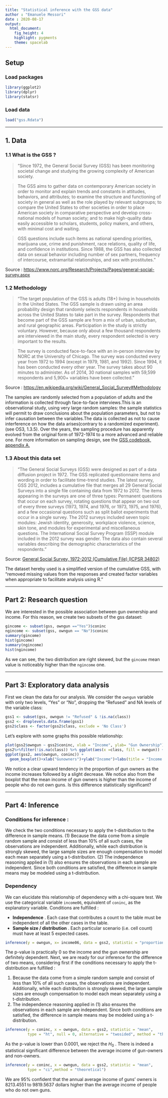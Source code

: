 ```yaml
---
title: "Statistical inference with the GSS data"
author : "Emanuele Messori"
date : 2020-08-17
output: 
  html_document: 
    fig_height: 4
    highlight: pygments
    theme: spacelab
---
```


## Setup

### Load packages

```r
library(ggplot2)
library(dplyr)
library(statsr)

```

### Load data


```r
load("gss.Rdata")
```



* * *

## 1. Data

### 1.1 What is the GSS ?

> "Since 1972, the General Social Survey (GSS) has been monitoring societal change and studying the growing complexity of American society.

> The GSS aims to gather data on contemporary American society in order to monitor and explain trends and constants in attitudes, behaviors, and attributes; to examine the structure and functioning of society in general as well as the role played by relevant subgroups; to compare the United States to other societies in order to place American society in comparative perspective and develop cross-national models of human society; and to make high-quality data easily accessible to scholars, students, policy makers, and others, with minimal cost and waiting.

> GSS questions include such items as national spending priorities, marijuana use, crime and punishment, race relations, quality of life, and confidence in institutions. Since 1988, the GSS has also collected data on sexual behavior including number of sex partners, frequency of intercourse, extramarital relationships, and sex with prostitutes."

Source : <https://www.norc.org/Research/Projects/Pages/general-social-survey.aspx>

### 1.2 Methodology

> "The target population of the GSS is adults (18+) living in households in the United States. The GSS sample is drawn using an area probability design that randomly selects respondents in households across the United States to take part in the survey. Respondents that become part of the GSS sample are from a mix of urban, suburban, and rural geographic areas. Participation in the study is strictly voluntary. However, because only about a few thousand respondents are interviewed in the main study, every respondent selected is very important to the results.

> The survey is conducted face-to-face with an in-person interview by NORC at the University of Chicago. The survey was conducted every year from 1972 to 1994 (except in 1979, 1981, and 1992). Since 1994, it has been conducted every other year. The survey takes about 90 minutes to administer. As of 2014, 30 national samples with 59,599 respondents and 5,900+ variables have been collected."

Source : <https://en.wikipedia.org/wiki/General_Social_Survey#Methodology>

The samples are randomly selected from a population of adults and the information is collected through face-to-face interviews.This is an observational study, using very large random samples: the sample statistics will permit to draw conclusions about the population parameters, but not to infer causation between the variables.The data is collected as not to cause interference on how the data arises(contrary to a randomized experiment). (see OS3, 1.3.5).
Over the years, the sampling procedure has apparently evolved from the original form of 1972-1974 to a more advanced and reliable one. For more information on sampling design, see the [GSS codebook, appendix A.](http://gss.norc.org/documents/codebook/GSS_Codebook_AppendixA.pdf)


### 1.3 About this data set

> "The General Social Surveys (GSS) were designed as part of a data diffusion project in 1972. The GSS replicated questionnaire items and wording in order to facilitate time-trend studies. The latest survey, GSS 2012, includes a cumulative file that merges all 29 General Social Surveys into a single file containing data from 1972 to 2012. The items appearing in the surveys are one of three types: Permanent questions that occur on each survey, rotating questions that appear on two out of every three surveys (1973, 1974, and 1976, or 1973, 1975, and 1976), and a few occasional questions such as split ballot experiments that occur in a single survey. The 2012 surveys included seven topic modules: Jewish identity, generosity, workplace violence, science, skin tone, and modules for experimental and miscellaneous questions. The International Social Survey Program (ISSP) module included in the 2012 survey was gender. The data also contain several variables describing the demographic characteristics of the respondents."

Source: [General Social Survey, 1972-2012 (Cumulative File) (ICPSR 34802)](https://www.icpsr.umich.edu/web/ICPSR/studies/34802/versions/V1)


The dataset hereby used is a simplified version of the cumulative  GSS, with "removed missing values from the responses and created factor variables when appropriate to facilitate analysis using R."

* * *

## Part 2: Research question

We are interested in the possible association between gun ownership and income. For this reason, we create two subsets of the gss dataset:

```r
gincome <- subset(gss, owngun =="Yes")$coninc
ngincome <- subset(gss, owngun == "No")$coninc
summary(gincome)
hist(gincome)
summary(ngincome)
hist(ngincome)
```

As we can see, the two distribution are right skewed, but the ```gincome``` mean value is noticeably higher than the ```ngincome``` one.

* * *

## Part 3: Exploratory data analysis

First we clean the data for our analysis. We consider the ```owngun``` variable with only two levels, "Yes" or "No", dropping the "Refused" and NA levels of the variable class:

```r
gss1 <- subset(gss, owngun != "Refused" & !is.na(class))
gss2 <- droplevels.data.frame(gss1)
gss2$class <- factor(gss2$class, exclude = 'No Class')
```

Let's explore with some graphs this possible relationship:

```r
plot(gss2$owngun ~ gss2$coninc, xlab = "Income", ylab= "Gun Ownership")
gss2%>%filter(!is.na(class)) %>% ggplot(aes(x =class, fill = owngun)) + geom_bar(position = 'fill')
ggplot(gss2, aes(owngun, coninc)) +
  geom_boxplot()+xlab("Gunowners")+ylab("Income")+labs(title = "Income comparison")
```

We notice a clear upward tendency in the proportion of gun owners as the income increases followed by a slight decrease. We notice also from the boxplot that the mean income of gun owners is higher than the income of people who do not own guns. Is this difference statistically significant?

* * *

## Part 4: Inference

### Conditions for inference :

We check the two conditions necessary to apply the t-distribution to the
difference in sample means. (1) Because the data come from a simple random
sample and consist of less than 10% of all such cases, the observations are
independent. Additionally, while each distribution is strongly skewed, the large
sample sizes are enough compensation to model each mean separately using a t-distribution.  (2) The independence reasoning applied in (1) also
ensures the observations in each sample are independent. Since both conditions
are satisfied, the difference in sample means may be modeled using a
t-distribution.  


### Dependency

We can elucidate this relationship of dependency with a chi-square test. We use the categorical variable ```income06```,  equivalent of ```coninc```, as the explanatory variable. Conditions are fulfilled :

* **Independence** . Each case that contributes a count to the table must be independent of all the other cases in the table.
* **Sample size / distribution** . Each particular scenario (i.e. cell count) must have at least 5 expected cases.

```r
inference(y = owngun, x= income06, data = gss2, statistic = "proportion", success = "Yes",type = "ht", method = "theoretical")


```

The p-value is practically 0 so the income and the gun ownership are definitely dependent. 
Next, we are ready for our inference for the difference of two means, considering first if the conditions necessary to apply the t-distribution are fulfilled :

1. Because the data come from a simple random
sample and consist of less than 10% of all such cases, the observations are
independent. Additionally, while each distribution is strongly skewed, the large
sample sizes are enough compensation to model each mean
separately using a t-distribution.  
2. The independence reasoning applied in (1) also
ensures the observations in each sample are independent. Since both conditions
are satisfied, the difference in sample means may be modeled using a
t-distribution.

```r
inference(y = coninc, x = owngun, data = gss2, statistic = "mean", 
          type = "ht", null = 0, alternative = "twosided", method = "theoretical")
```


As the p-value is lower than 0.0001, we reject the $H_{0}$ . There is indeed a statistical significant difference between the average income of gun-owners and non-owners.

```r
inference(y = coninc, x = owngun, data = gss2, statistic = "mean", 
          type = "ci",method = "theoretical")
```

We are 95% confident that the annual average income of guns' owners is
8213.4551 to 9819.5637 dollars higher than the average income of people who do not own guns.












